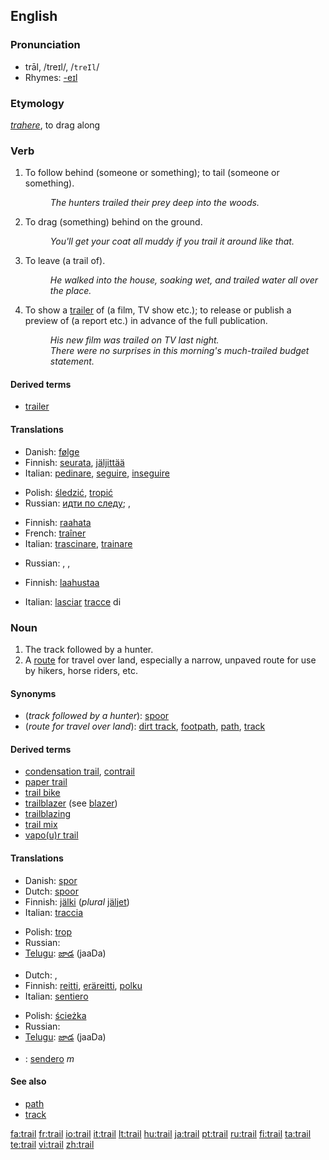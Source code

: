 {{wikipedia|dab=trail (disambiguation)|trail}}
==English==

===Pronunciation===
* trāl, /treɪl/, /<tt>treIl</tt>/
* Rhymes: [[Rhymes:English:-eɪl|-eɪl]]

===Etymology===
{{L.}} ''[[trahere]]'', to drag along

===Verb===
{{en-verb}}

# {{transitive}} To follow behind (someone or something); to tail (someone or something).
#: ''The hunters trailed their prey deep into the woods.''
# {{transitive}} To drag (something) behind on the ground.
#: ''You'll get your coat all muddy if you trail it around like that.''
# {{transitive}} To leave (a trail of).
#: ''He walked into the house, soaking wet, and trailed water all over the place.''
# {{transitive}} To show a [[trailer]] of (a film, TV show etc.); to release or publish a preview of (a report etc.) in advance of the full publication.
#: ''His new film was trailed on TV last night.''
#: ''There were no surprises in this morning's much-trailed budget statement.''

====Derived terms====
<!--derived from the verb-->
* [[trailer]]

====Translations====

{{trans-top|follow behind}}
* Danish: [[følge]]
* Finnish: [[seurata]], [[jäljittää]]
* Italian: [[pedinare]], [[seguire]], [[inseguire]]
{{trans-mid}}
* Polish: [[śledzić]], [[tropić]]
* Russian: [[идти по следу]]; {{t|ru|выслеживать|sc=Cyrl|tr=vysl'éživat'}} {{impf}}, {{t|ru|выследить|sc=Cyrl|tr=výsl'edit'}} {{pf}}
{{trans-bottom}}

{{trans-top|drag behind}}
* Finnish: [[raahata]]
* French: [[traîner]]
* Italian: [[trascinare]], [[trainare]]
{{trans-mid}}
* Russian: {{t|ru|тянуть|sc=Cyrl|tr=t'anút'}}, {{t|ru|волочить|sc=Cyrl|tr=voločít'}}, {{t|ru|тащить|sc=Cyrl|tr=taš'ít'}}
{{trans-bottom}}

{{trans-top|leave (a trail of)}}
* Finnish: [[laahustaa]]
{{trans-mid}}
* Italian: [[lasciare|lasciar]] [[traccia|tracce]] di
{{trans-bottom}}

===Noun===
{{wikipedia|trail|trail (route)}}
{{en-noun}}

# The track followed by a hunter.
# A [[route]] for travel over land, especially a narrow, unpaved route for use by hikers, horse riders, etc.

====Synonyms====
* (''track followed by a hunter''): [[spoor]]
* (''route for travel over land''): [[dirt track]], [[footpath]], [[path]], [[track]]

====Derived terms====
<!--derived from the noun-->
* [[condensation trail]], [[contrail]]
* [[paper trail]]
* [[trail bike]]
* [[trailblazer]] (see [[blazer]])
* [[trailblazing]]
* [[trail mix]]
* [[vapour trail|vapo(u)r trail]]

====Translations====
{{trans-top|track followed by a hunter}}
* Danish: [[spor]]
* Dutch: [[spoor]]
* Finnish: [[jälki]] (''plural'' [[jäljet]])
* Italian: [[traccia]] {{f}}
{{trans-mid}}
* Polish: [[trop]] {{m}}
* Russian: {{t|ru|след|m|sc=Cyrl|tr=sl'ed}}
* [[Telugu]]: [[జాడ]] (jaaDa)
{{trans-bottom}}

{{trans-top|route for travel over land}}
* Dutch: {{t|nl|route}}, {{t|nl|pad|n}}
* Finnish: [[reitti]], [[eräreitti]], [[polku]]
* Italian: [[sentiero]] {{m}}
{{trans-mid}}
* Polish: [[ścieżka]] {{f}}
* Russian: {{t|ru|тропа|f|sc=Cyrl|tr=tropá}}
* [[Telugu]]: [[జాడ]] (jaaDa)
{{trans-bottom}}

{{checktrans}}
* {{ttbc|Spanish}}: [[sendero]] ''m''

====See also====
* [[path]]
* [[track]]

[[fa:trail]]
[[fr:trail]]
[[io:trail]]
[[it:trail]]
[[lt:trail]]
[[hu:trail]]
[[ja:trail]]
[[pt:trail]]
[[ru:trail]]
[[fi:trail]]
[[ta:trail]]
[[te:trail]]
[[vi:trail]]
[[zh:trail]]